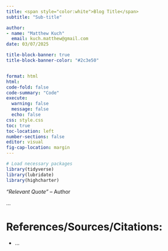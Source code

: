 ```yaml
---
title: <span style="color:white">Blog Title</span>
subtitle: "Sub-title"

author: 
- name: "Matthew Kuch"
  email: kuch.matthew@gmail.com
date: 03/07/2025

title-block-banner: true
title-block-banner-color: "#2c3e50"


format: html
html:
code-fold: false
code-summary: "Code"
execute: 
  warning: false
  message: false
  echo: false
css: style.css
toc: true
toc-location: left
number-sections: false
editor: visual
fig-cap-location: margin
---
```


```r

# Load necessary packages
library(tidyverse)
library(lubridate)
library(highcharter)


```

*"Relevant Quote"* – Author

...

# References/Sources/Citations:

-   ...
